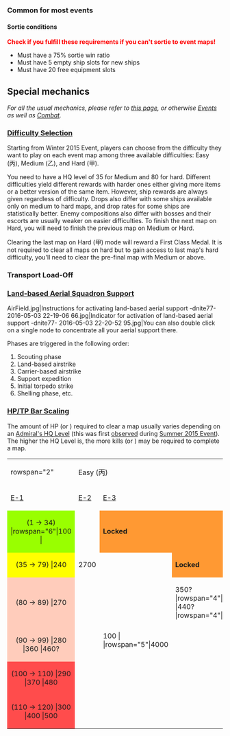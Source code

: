 ===Common for most events===
====Sortie conditions====
<span style="color:red">'''Check if you fulfill these requirements if you can't sortie to event maps!'''</span>
* Must have a 75% sortie win ratio
* Must have 5 empty ship slots for new ships
* Must have 20 free equipment slots
<!--
===Special for this event===
-->

==Special mechanics==
''For all the usual mechanics, please refer to [[Events/Mechanics|this page]], or otherwise [[Events]] as well as [[Combat]].''
===[[Events/Mechanics#Difficulty_Selection|Difficulty Selection]]===
Starting from Winter 2015 Event, players can choose from the difficulty they want to play on each event map among three available difficulties: Easy (丙), Medium (乙), and Hard (甲).

You need to have a HQ level of 35 for Medium and 80 for hard. Different difficulties yield different rewards with harder ones either giving more items or a better version of the same item. However, ship rewards are always given regardless of difficulty. Drops also differ with some ships available only on medium to hard maps, and drop rates for some ships are statistically better. Enemy compositions also differ with bosses and their escorts are usually weaker on easier difficulties. To finish the next map on Hard, you will need to finish the previous map on Medium or Hard. 

Clearing the last map on Hard (甲) mode will reward a First Class Medal. It is not required to clear all maps on hard but to gain access to last map's hard difficulty, you'll need to clear the pre-final map with Medium or above.
===Transport Load-Off===
{{Main|Events/Mechanics#Map-specific Mechanics}}
<!--
Highlighted values are <span style="color:red;">known</span> to be different for the current event.

{| style="text-align:center" class="wikitable"
!Ship Class
|[[DD]]
|[[CL]]
|[[CA]]
|[[CAV]]
|[[BBV]]
|[[AV]]
|[[LHA]]
|[[AS]]
|[[CT]]
|[[AO]]
|-
!S rank TP
|5
|2
|0
|4
|7
|9
|12
|7
|6
|15
|-
!A rank TP
|3.5
|1.4
|0
|2.8
|4.9
|6.3
|8.4
|4.9
|4.2
|10.5
|}
{| style="text-align:center" class="wikitable"
!Equipment
!S rank TP
!A rank TP
|-
|[[Drum Canister (Transport Use)]]
|5
|3.5
|-
|[[Daihatsu Landing Craft]]
|8
|5.6
|-
|[[Daihatsu Landing Craft (Type 89 Medium Tank & Landing Force)|Daihatsu Landing Craft (T89)]]
|style="color:red;"|13
|style="color:red;"|9.1
|-
|[[Special Type 2 Amphibious Tank]]
|style="color:red;"|10
|style="color:red;"|7
|-
|[[Combat Ration]]
|1
|0.7
|}
-->
===[[Events/Mechanics#Map_specific_details|Land-based Aerial Squadron Support]]===
<gallery type="slideshow" hideaddbutton="true">
AirField.jpg|Instructions for activating land-based aerial support
-dnite77- 2016-05-03 22-19-06 66.jpg|Indicator for activation of land-based aerial support
-dnite77- 2016-05-03 22-20-52 95.jpg|You can also double click on a single node to concentrate all your aerial support there.
</gallery>

Phases are triggered in the following order:
#Scouting phase
#Land-based airstrike
#Carrier-based airstrike
#Support expedition
#Initial torpedo strike
#Shelling phase, etc.
{{clear}}

===[[Events/Mechanics#Difficulty_Selection|HP/TP Bar Scaling]]===
The amount of HP (or [[Events/Mechanics#Map-specific_Mechanics|{{Tooltip|TP|Transport Load-Off}}]]) required to clear a map usually varies depending on an [[Experience_and_Rank#Difficulty_Tiers|Admiral's HQ Level]] (this was first [https://github.com/KC3Kai/KC3Kai/issues/712 observed] during [[Summer 2015 Event]]). The higher the HQ Level is, the more kills (or [[Events/Mechanics#Map-specific_Mechanics|{{Tooltip|TP|Transport Load-Off}}]]) may be required to complete a map.
{| class="wikitable" style="width:100%;text-align:center"
| rowspan="2" {{diagonal split header|[[Experience_and_Rank#Difficulty_Tiers|HQ level]]|Map}}
! colspan="3" |Easy (丙)
! colspan="3" |Medium (乙)
! colspan="3" |Hard (甲)
|-
![[Winter 2017 Event/E-1|E-1]]
![[Winter 2017 Event/E-2|E-2]]
![[Winter 2017 Event/E-3|E-3]]
!
![[Winter 2017 Event/E-2|E-2]]
![[Winter 2017 Event/E-3|E-3]]
![[Winter 2017 Event/E-1|E-1]]
![[Winter 2017 Event/E-2|E-2]]
![[Winter 2017 Event/E-3|E-3]]
|-
! style="text-align:center;background-color:rgb(153,255,0);" | (1 → 34)
<!-- E-1 -->|rowspan="6"|100
<!-- E-2 -->|
|<!-- E-3 -->
| style="background-color:#ff9933;" colspan="6" |'''Locked'''
|-
! style="text-align:center;background-color:rgb(255,255,0);" | (35 → 79)
<!-- E-2 -->|240
|2700<!-- E-1 -->
|rowspan="5"|100
<!-- E-2 -->|
<!-- E-3 -->|rowspan="5"|4000
| style="background-color:#ff9933;" colspan="3" |'''Locked'''
|-
! style="text-align:center;background-color:rgb(255,204,187);" | (80 → 89)
<!-- E-2 -->|270
| rowspan="4" |{{Tooltip|3200<sup>?</sup>|3100 reports exist?}}<!-- E-2 -->
|350?
<!-- E-1 -->|rowspan="4"|100
<!-- E-2 -->|440?
<!-- E-3 -->|rowspan="4"|4800
|-
! style="text-align:center;background-color:rgb(255,204,187);" | (90 → 99)
<!-- E-2 -->|280
<!-- E-2 -->|360
<!-- E-2 -->|460?
|-
! style="text-align:center;background-color:rgb(255,76,76);" | (100 → 110)
<!-- E-2 -->|290
<!-- E-2 -->|370
<!-- E-2 -->|480
|-
! style="text-align:center;background-color:rgb(255,76,76);" | (110 → 120)
<!-- E-2 -->|300
<!-- E-2 -->|400
<!-- E-2 -->|500
|}